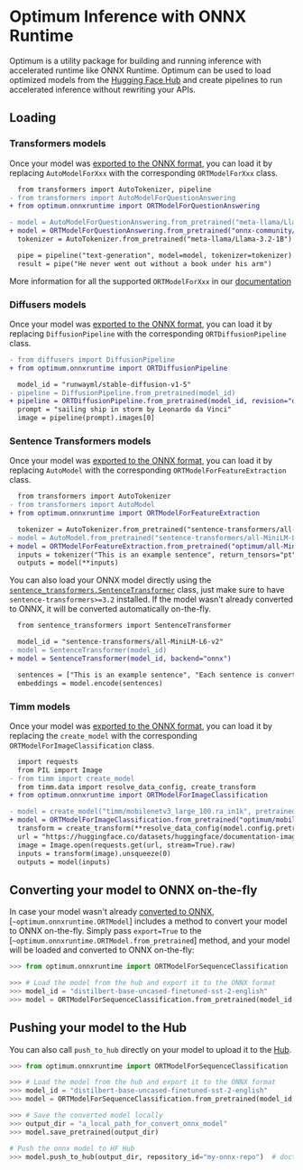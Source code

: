 # Optimum Inference with ONNX Runtime

Optimum is a utility package for building and running inference with accelerated runtime like ONNX Runtime.
Optimum can be used to load optimized models from the [Hugging Face Hub](hf.co/models) and create pipelines
to run accelerated inference without rewriting your APIs.


## Loading

### Transformers models

Once your model was [exported to the ONNX format](https://huggingface.co/docs/optimum/exporters/onnx/usage_guides/export_a_model), you can load it by replacing `AutoModelForXxx` with the corresponding `ORTModelForXxx` class.

```diff
  from transformers import AutoTokenizer, pipeline
- from transformers import AutoModelForQuestionAnswering
+ from optimum.onnxruntime import ORTModelForQuestionAnswering

- model = AutoModelForQuestionAnswering.from_pretrained("meta-llama/Llama-3.2-1B) # PyTorch checkpoint
+ model = ORTModelForQuestionAnswering.from_pretrained("onnx-community/Llama-3.2-1B", subfolder="onnx") # ONNX checkpoint
  tokenizer = AutoTokenizer.from_pretrained("meta-llama/Llama-3.2-1B")

  pipe = pipeline("text-generation", model=model, tokenizer=tokenizer)
  result = pipe("He never went out without a book under his arm")
```

More information for all the supported `ORTModelForXxx` in our [documentation](https://huggingface.co/docs/optimum/onnxruntime/package_reference/modeling_ort)


### Diffusers models

Once your model was [exported to the ONNX format](https://huggingface.co/docs/optimum/exporters/onnx/usage_guides/export_a_model), you can load it by replacing `DiffusionPipeline` with the corresponding `ORTDiffusionPipeline` class.


```diff
- from diffusers import DiffusionPipeline
+ from optimum.onnxruntime import ORTDiffusionPipeline

  model_id = "runwayml/stable-diffusion-v1-5"
- pipeline = DiffusionPipeline.from_pretrained(model_id)
+ pipeline = ORTDiffusionPipeline.from_pretrained(model_id, revision="onnx")
  prompt = "sailing ship in storm by Leonardo da Vinci"
  image = pipeline(prompt).images[0]
```


### Sentence Transformers models

Once your model was [exported to the ONNX format](https://huggingface.co/docs/optimum/exporters/onnx/usage_guides/export_a_model), you can load it by replacing `AutoModel` with the corresponding `ORTModelForFeatureExtraction` class.

```diff
  from transformers import AutoTokenizer
- from transformers import AutoModel
+ from optimum.onnxruntime import ORTModelForFeatureExtraction

  tokenizer = AutoTokenizer.from_pretrained("sentence-transformers/all-MiniLM-L6-v2")
- model = AutoModel.from_pretrained("sentence-transformers/all-MiniLM-L6-v2")
+ model = ORTModelForFeatureExtraction.from_pretrained("optimum/all-MiniLM-L6-v2")
  inputs = tokenizer("This is an example sentence", return_tensors="pt")
  outputs = model(**inputs)
```

You can also load your ONNX model directly using the [`sentence_transformers.SentenceTransformer`](https://sbert.net/docs/sentence_transformer/usage/efficiency.html#onnx) class, just make sure to have `sentence-transformers>=3.2` installed. If the model wasn't already converted to ONNX, it will be converted automatically on-the-fly.

```diff
  from sentence_transformers import SentenceTransformer

  model_id = "sentence-transformers/all-MiniLM-L6-v2"
- model = SentenceTransformer(model_id)
+ model = SentenceTransformer(model_id, backend="onnx")

  sentences = ["This is an example sentence", "Each sentence is converted"]
  embeddings = model.encode(sentences)
```


### Timm models

Once your model was [exported to the ONNX format](https://huggingface.co/docs/optimum/exporters/onnx/usage_guides/export_a_model), you can load it by replacing the `create_model` with the corresponding `ORTModelForImageClassification` class.


```diff
  import requests
  from PIL import Image
- from timm import create_model
  from timm.data import resolve_data_config, create_transform
+ from optimum.onnxruntime import ORTModelForImageClassification

- model = create_model("timm/mobilenetv3_large_100.ra_in1k", pretrained=True)
+ model = ORTModelForImageClassification.from_pretrained("optimum/mobilenetv3_large_100.ra_in1k")
  transform = create_transform(**resolve_data_config(model.config.pretrained_cfg, model=model))
  url = "https://huggingface.co/datasets/huggingface/documentation-images/resolve/main/beignets-task-guide.png"
  image = Image.open(requests.get(url, stream=True).raw)
  inputs = transform(image).unsqueeze(0)
  outputs = model(inputs)
```



## Converting your model to ONNX on-the-fly

In case your model wasn't already [converted to ONNX](https://huggingface.co/docs/optimum/exporters/onnx/usage_guides/export_a_model), [`~optimum.onnxruntime.ORTModel`] includes a method to convert your model to ONNX on-the-fly.
Simply pass `export=True` to the [`~optimum.onnxruntime.ORTModel.from_pretrained`] method, and your model will be loaded and converted to ONNX on-the-fly:

```python
>>> from optimum.onnxruntime import ORTModelForSequenceClassification

>>> # Load the model from the hub and export it to the ONNX format
>>> model_id = "distilbert-base-uncased-finetuned-sst-2-english"
>>> model = ORTModelForSequenceClassification.from_pretrained(model_id, export=True)
```


## Pushing your model to the Hub

You can also call `push_to_hub` directly on your model to upload it to the [Hub](https://hf.co/models).

```python
>>> from optimum.onnxruntime import ORTModelForSequenceClassification

>>> # Load the model from the hub and export it to the ONNX format
>>> model_id = "distilbert-base-uncased-finetuned-sst-2-english"
>>> model = ORTModelForSequenceClassification.from_pretrained(model_id, export=True)

>>> # Save the converted model locally
>>> output_dir = "a_local_path_for_convert_onnx_model"
>>> model.save_pretrained(output_dir)

# Push the onnx model to HF Hub
>>> model.push_to_hub(output_dir, repository_id="my-onnx-repo")  # doctest: +SKIP
```
